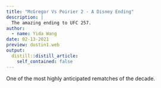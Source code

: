 ```yaml
---
title: "McGregor Vs Poirier 2 - A Disney Ending"
description: |
  The amazing ending to UFC 257.
author:
  - name: Yida Wang
date: 02-13-2021
preview: dustin1.web
output:
  distill::distill_article:
    self_contained: false
---
```


One of the most highly anticipated rematches of the decade.


